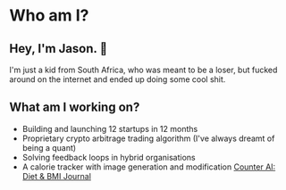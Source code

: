 # Who am I?

## Hey, I'm Jason. 👋

I'm just a kid from South Africa, who was meant to be a loser, but fucked around on the internet and ended up doing some cool shit.

## What am I working on?

- Building and launching 12 startups in 12 months
- Proprietary crypto arbitrage trading algorithm (I've always dreamt of being a quant)
- Solving feedback loops in hybrid organisations
- A calorie tracker with image generation and modification [Counter AI: Diet & BMI Journal](https://counterai.apphttps://apps.apple.com/us/app/counter-ai-diet-bmi-journal/id6737853837?uo=2)
